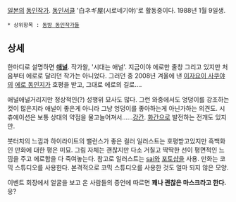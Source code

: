 [[일본]]의 [[동인작가]]. [[동인서클]] '白ネギ屋(시로네기야)'로 활동중이다. 1988년 1월 9일생.

 * 상위항목 : [[동방 동인작가들]]

== 상세 ==
한마디로 설명하면 '''[[애널]]'''. 작가왈, '시대는 애널'.
지금이야 에로만 줄창 그리고 있지만 처음부터 에로로 달리던 작가는 아니었다. 그러던 중 2008년 겨울에 낸 [[이자요이 사쿠야]]의 [[에로 동인지]]가 호평을 받고, 그대로 에로의 길로….

애널애널거리지만 정상적인(?) 성행위 묘사도 많다. 그런 와중에서도 엉덩이를 강조하는 컷이 많은지라 애널이 좋은게 아니라 그냥 엉덩이를 좋아하는게 아닌가하는 의견도. 시츄에이션은 보통 상대의 약점을 물고늘어져서……[[강간]]. [[화간]]으로 발전하는 전개도 있지만.

붓터치의 느낌과 하이라이트의 밸런스가 좋은 컬러 일러스트는 호평받고있지만 흑백화인 만화에 대한 평은 미묘. 그림 자체는 괜찮지만 다소 거칠고 딱딱한 선이 평면적인 느낌을 주고 에로함을 다 죽여놓는다. 참고로 일러스트는 [[sai]]와 [[포토샵]]을 사용. 만화는 코믹 스튜디오를 사용한다. 본격적으로 코믹 스튜디오를 사용한 것도 얼마 되지 않은 모양.

이벤트 회장에서 얼굴을 보고 온 사람들의 증언에 따르면 '''꽤나 괜찮은 마스크라고 한다.''' 응?
